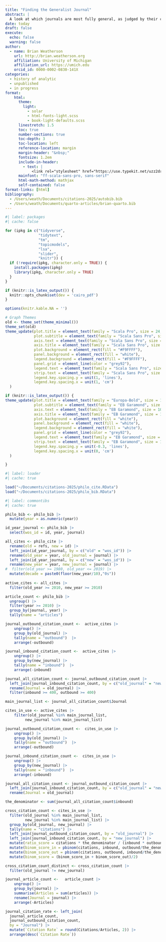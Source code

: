 ```yaml
---
title: "Finding the Generalist Journal"
abstract: |
  A look at which journals are most fully general, as judged by their citation stats
date: today
draft: false
execute:
  echo: false
  warning: false
author:
  - name: Brian Weatherson 
    url: http://brian.weatherson.org
    affiliation: University of Michigan
    affiliation_url: https://umich.edu
    orcid_id: 0000-0002-0830-141X
categories:
  - history of analytic
  - unpublished
  - in progress
format: 
    html:
      theme: 
        light: 
          - solar
          - html-fonts-light.scss
          - book-light-defaults.scss
      linestretch: 1.5
      toc: true
      number-sections: true
      toc-depth: 3
      toc-location: left
      reference-location: margin
      margin-header: "&nbsp;"
      fontsize: 1.2em
      include-in-header:
        - text: |
            <link rel="stylesheet" href="https://use.typekit.net/uzz2drx.css">
      mainfont: "ff-scala-sans-pro, sans-serif"
      html-math-method: mathjax
      self-contained: false
format-links: [html]
bibliography: 
  - /Users/weath/Documents/citations-2025/autobib.bib
  - /Users/weath/Documents/quarto-articles/brian-quarto.bib
---
```


```r
#| label: packages
#| cache: false

for (ipkg in c("tidyverse", 
               "tidytext", 
               "tm", 
               "topicmodels", 
               "lsa",
               "slider",
               "knitr")) {
  if (!require(ipkg, character.only = TRUE)) {
    install.packages(ipkg)
    library(ipkg, character.only = TRUE)
  }
}

if (knitr::is_latex_output()) {
  knitr::opts_chunk$set(dev = 'cairo_pdf')
}

options(knitr.kable.NA = '')

# Graph Themes
old <- theme_set(theme_minimal())
theme_set(old)
theme_update(plot.title = element_text(family = "Scala Pro", size = 24, face = "bold"),
             plot.subtitle = element_text(family = "Scala Sans Pro", size = 20),
             axis.text = element_text(family = "Scala Sans Pro", size = 18),
             axis.title = element_text(family = "Scala Sans Pro", size = 18),
             plot.background = element_rect(fill = "#F9FFFF"),
             panel.background = element_rect(fill = "white"),
             legend.background = element_rect(fill = "#F9FFFF"),
             panel.grid = element_line(color = "grey92"),
             legend.text = element_text(family = "Scala Sans Pro", size = 20),
             strip.text = element_text(family = "Scala Sans Pro", size = 20),
             legend.key.spacing.y = unit(1, 'lines'),
             legend.key.spacing.x = unit(1, 'cm')
  )

if (knitr::is_latex_output()) {
theme_update(plot.title = element_text(family = "Europa-Bold", size = 14),
             plot.subtitle = element_text(family = "EB Garamond", size = 11),
             axis.text = element_text(family = "EB Garamond", size = 10),
             axis.title = element_text(family = "EB Garamond", size = 10),
             plot.background = element_rect(fill = "white"),
             panel.background = element_rect(fill = "white"),
             legend.background = element_rect(fill = "white"),
             panel.grid = element_line(color = "grey92"),
             legend.text = element_text(family = "EB Garamond", size = 11),
             strip.text = element_text(family = "EB Garamond", size = 12),
             legend.key.spacing.y = unit(-0.3, 'lines'),
             legend.key.spacing.x = unit(0, 'cm')
  )

}
```

```r
#| label: loader
#| cache: true

load("~/Documents/citations-2025/philo_cite.RData")
load("~/Documents/citations-2025/philo_bib.RData")
```

```r
#| label: commontibs
#| cache: true

philo_bib <- philo_bib |>
  mutate(year = as.numeric(year))

id_year_journal <- philo_bib |>
  select(wos_id = id, year, journal)

all_cites <- philo_cite |>
  rename(old = refs, new = id) |>
  left_join(id_year_journal, by = c("old" = "wos_id")) |>
  rename(old_year = year, old_journal = journal) |>
  left_join(id_year_journal, by = c("new" = "wos_id")) |>
  rename(new_year = year, new_journal = journal) |>
#  filter(old_year >= 1980, old_year <= 2019) |>
  mutate(decade = paste0(floor(new_year/10),"0s"))
  
active_cites <- all_cites |>
  filter(old_year >= 2010, new_year >= 2010)

article_count <- philo_bib |>
  ungroup() |>
  filter(year >= 2010) |>
  group_by(journal, year) |>
  tally(name = "articles")

journal_outbound_citation_count <-  active_cites |>
    ungroup() |>
    group_by(old_journal) |>
    tally(name = "outbound")  |>
    arrange(-outbound)

journal_inbound_citation_count <-  active_cites |>
    ungroup() |>
    group_by(new_journal) |>
    tally(name = "inbound")  |>
    arrange(-inbound)

journal_all_citation_count <- journal_outbound_citation_count |>
  left_join(journal_inbound_citation_count, by = c("old_journal" = "new_journal")) |>
  rename(Journal = old_journal) |>
  filter(inbound >= 400, outbound >= 400)

main_journal_list <- journal_all_citation_count$Journal

cites_in_use <- active_cites |>
    filter(old_journal %in% main_journal_list,
         new_journal %in% main_journal_list)

journal_outbound_citation_count <-  cites_in_use |>
    ungroup() |>
    group_by(old_journal) |>
    tally(name = "outbound")  |>
    arrange(-outbound)

journal_inbound_citation_count <-  cites_in_use |>
    ungroup() |>
    group_by(new_journal) |>
    tally(name = "inbound")  |>
    arrange(-inbound)

journal_all_citation_count <- journal_outbound_citation_count |>
  left_join(journal_inbound_citation_count, by = c("old_journal" = "new_journal")) |>
  rename(Journal = old_journal)

the_denominator <- sum(journal_all_citation_count$inbound)

cross_citation_count <- cites_in_use |>
  filter(old_journal %in% main_journal_list,
         new_journal %in% main_journal_list) |>
  group_by(old_journal, new_journal) |>
  tally(name = "citations") |>
  left_join(journal_outbound_citation_count, by = "old_journal") |>
  left_join(journal_inbound_citation_count, by = "new_journal") |>
  mutate(ratio_score = citations * the_denominator / (inbound * outbound)) |>
  mutate(binom_score_in = pbinom(citations, inbound, outbound/the_denominator, lower.tail = FALSE)) |>
  mutate(binom_score_out = pbinom(citations, outbound, inbound/the_denominator, lower.tail = FALSE)) |>
  mutate(binom_score = (binom_score_in + binom_score_out)/2)

cross_citation_count_distinct <- cross_citation_count |>
  filter(old_journal != new_journal)

journal_article_count <-   article_count |>
    ungroup() |>
    group_by(journal) |>
    summarise(Articles = sum(articles)) |>
    rename(Journal = journal) |>
    arrange(-Articles)

journal_citation_rate <- left_join(
  journal_article_count,
  journal_outbound_citation_count,
  by = "Journal") |>
  mutate(`Citation Rate` = round(Citations/Articles, 2)) |>
  arrange(desc(`Citation Rate`))
```